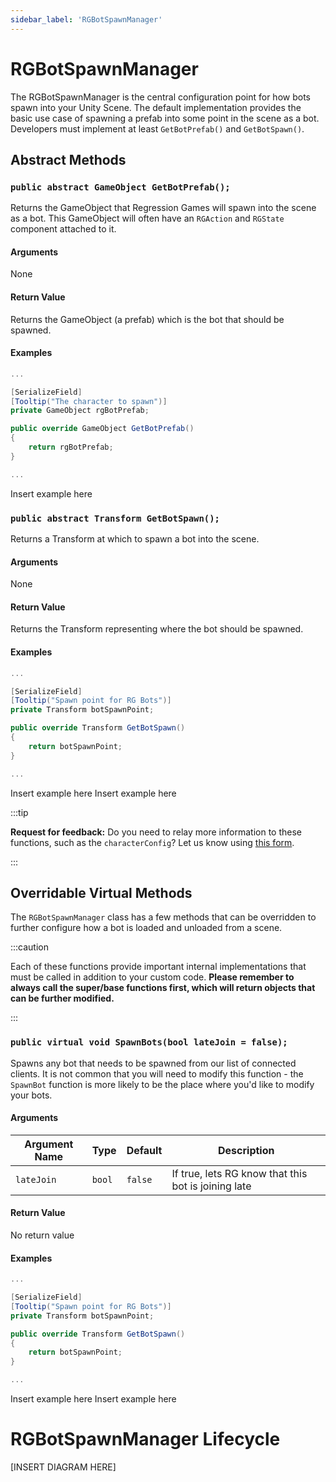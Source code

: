```yaml
---
sidebar_label: 'RGBotSpawnManager'
---
```



# RGBotSpawnManager

The RGBotSpawnManager is the central configuration point for how bots spawn into your Unity Scene.
The default implementation provides the basic use case of spawning a prefab into some point in the
scene as a bot. Developers must implement at least `GetBotPrefab()` and `GetBotSpawn()`.

## Abstract Methods

### `public abstract GameObject GetBotPrefab();`

Returns the GameObject that Regression Games will spawn into the scene as a bot. This GameObject will often have an `RGAction` and `RGState` component attached to it.

#### Arguments
None

#### Return Value
Returns the GameObject (a prefab) which is the bot that should be spawned.

#### Examples
<Tabs>
<TabItem value="editor_prefab" label="Simple prefab from editor" default>

```cs
...

[SerializeField]
[Tooltip("The character to spawn")]
private GameObject rgBotPrefab;

public override GameObject GetBotPrefab()
{
    return rgBotPrefab;
}

...
```

</TabItem>
<TabItem value="from_file" label="Load prefab from file">
Insert example here
</TabItem>
</Tabs>

### `public abstract Transform GetBotSpawn();`

Returns a Transform at which to spawn a bot into the scene.

#### Arguments
None

#### Return Value
Returns the Transform representing where the bot should be spawned.

#### Examples
<Tabs>
<TabItem value="editor_prefab" label="Using a spawn point object from the editor" default>

```cs
...

[SerializeField]
[Tooltip("Spawn point for RG Bots")]
private Transform botSpawnPoint;

public override Transform GetBotSpawn()
{
    return botSpawnPoint;
}

...
```

</TabItem>
<TabItem value="from_region" label="Spawn at a random point inside a region">
Insert example here
</TabItem>
<TabItem value="from_list" label="Randomly choose a spawn point from a set of spawn points">
Insert example here
</TabItem>
</Tabs>

:::tip

**Request for feedback:** Do you need to relay more information to these functions, such as the `characterConfig`? Let us know
using [this form](#).

:::

## Overridable Virtual Methods

The `RGBotSpawnManager` class has a few methods that can be overridden to further configure how a bot is loaded
and unloaded from a scene.

:::caution

Each of these functions provide important internal implementations that must be called in addition to your
custom code. **Please remember to always call the super/base functions first, which will return objects that
can be further modified.**

:::

### `public virtual void SpawnBots(bool lateJoin = false);`

Spawns any bot that needs to be spawned from our list of connected clients.
It is not common that you will need to modify this function - the `SpawnBot`
function is more likely to be the place where you'd like to modify your bots.

#### Arguments

Argument Name | Type | Default | Description
---|---|---|---|
`lateJoin` | `bool` | `false` | If true, lets RG know that this bot is joining late

#### Return Value

No return value

#### Examples
<Tabs>
<TabItem value="editor_prefab" label="Using a spawn point object from the editor" default>

```cs
...

[SerializeField]
[Tooltip("Spawn point for RG Bots")]
private Transform botSpawnPoint;

public override Transform GetBotSpawn()
{
    return botSpawnPoint;
}

...
```

</TabItem>
<TabItem value="from_region" label="Spawn at a random point inside a region">
Insert example here
</TabItem>
<TabItem value="from_list" label="Randomly choose a spawn point from a set of spawn points">
Insert example here
</TabItem>
</Tabs>


# RGBotSpawnManager Lifecycle

[INSERT DIAGRAM HERE]